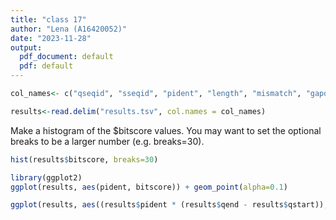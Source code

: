 ```yaml
---
title: "class 17"
author: "Lena (A16420052)"
date: "2023-11-28"
output:
  pdf_document: default
  pdf: default
---
```


```r
col_names<- c("qseqid", "sseqid", "pident", "length", "mismatch", "gapopen", "qstart", "qend", "sstart", "send", "evalue", "bitscore")

results<-read.delim("results.tsv", col.names = col_names)
```

Make a histogram of the $bitscore values. You may want to set the optional breaks to be a larger number (e.g. breaks=30).

```r
hist(results$bitscore, breaks=30)
```

```r
library(ggplot2)
ggplot(results, aes(pident, bitscore)) + geom_point(alpha=0.1) 
```

```r
ggplot(results, aes((results$pident * (results$qend - results$qstart)), bitscore)) + geom_point(alpha=0.1) + geom_smooth()
```

